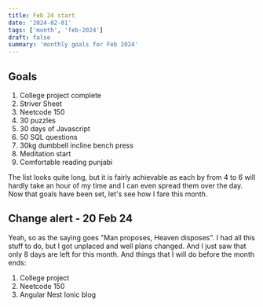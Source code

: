 ```yaml
---
title: Feb 24 start
date: '2024-02-01'
tags: ['month', 'feb-2024']
draft: false
summary: 'monthly goals for Feb 2024'
---
```


## Goals

1. College project complete
2. Striver Sheet
3. Neetcode 150
4. 30 puzzles
5. 30 days of Javascript
6. 50 SQL questions
7. 30kg dumbbell incline bench press
8. Meditation start
9. Comfortable reading punjabi

The list looks quite long, but it is fairly achievable as each by from 4 to 6 will hardly take an hour of my time and I can even spread them
over the day. Now that goals have been set, let's see how I fare this month.

## Change alert - 20 Feb 24

Yeah, so as the saying goes "Man proposes, Heaven disposes". I had all this stuff to do, but I got unplaced and well plans changed.
And I just saw that only 8 days are left for this month. And things that I will do before the month ends:

1. College project
2. Neetcode 150
3. Angular Nest Ionic blog
